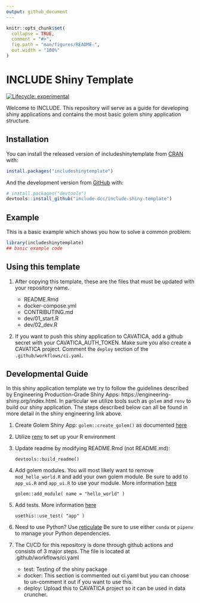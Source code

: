 ```yaml
---
output: github_document
---
```


<!-- README.md is generated from README.Rmd. Please edit that file -->

```r
knitr::opts_chunk$set(
  collapse = TRUE,
  comment = "#>",
  fig.path = "man/figures/README-",
  out.width = "100%"
)
```

# INCLUDE Shiny Template

<!-- badges: start -->
[![Lifecycle: experimental](https://img.shields.io/badge/lifecycle-experimental-orange.svg)](https://www.tidyverse.org/lifecycle/#experimental)
<!-- badges: end -->

Welcome to INCLUDE. This repository will serve as a guide for developing
shiny applications and contains the most basic golem shiny application
structure.

## Installation

You can install the released version of includeshinytemplate from [CRAN](https://CRAN.R-project.org) with:

``` r
install.packages("includeshinytemplate")
```

And the development version from [GitHub](https://github.com/) with:

``` r
# install.packages("devtools")
devtools::install_github("include-dcc/include-shiny-template")
```
## Example

This is a basic example which shows you how to solve a common problem:

```r
library(includeshinytemplate)
## basic example code
```


## Using this template

1. After copying this template, these are the files that must be updated with your repository name.

    - README.Rmd
    - docker-compose.yml
    - CONTRIBUTING.md
    - dev/01_start.R
    - dev/02_dev.R
1. If you want to push this shiny application to CAVATICA, add a github secret with your CAVATICA_AUTH_TOKEN. Make sure you also create a CAVATICA project. Comment the `deploy` section of the `.github/workflows/ci.yaml`.


## Developmental Guide

In this shiny application template we try to follow the guidelines described by Engineering Production-Grade Shiny Apps: https://engineering-shiny.org/index.html.  In particular we utilize tools such as `golem` and `renv` to build our shiny application.  The steps described below can all be found in more detail in  the shiny engineering link above.

1. Create Golem Shiny App: `golem::create_golem()` as documented [here](https://engineering-shiny.org/setting-up-for-success.html#create-a-golem)
1. Utilize [renv](https://engineering-shiny.org/build-yourself-safety-net.html#renv) to set up your R environment
1. Update readme by modifying README.Rmd (not README.md):

    ```
    devtools::build_readme()
    ```

1. Add golem modules. You will most likely want to remove `mod_hello_world.R` and add your own golem module. Be sure to add to `app_ui.R` and `app_ui.R` to use your module. More information [here](https://engineering-shiny.org/build-app-golem.html#submodules-and-utility-functions)

    ```
    golem::add_module( name = "hello_world" )
    ```

1. Add tests. More information [here](https://engineering-shiny.org/build-app-golem.html#add-tests)

    ```
    usethis::use_test( "app" )
    ```

1.  Need to use Python?  Use [reticulate](https://rstudio.github.io/reticulate/)  Be sure to use either `conda` or `pipenv` to manage your Python dependencies.
1. The CI/CD for this repository is done through github actions and consists of 3 major steps.  The file is located at .github/workflows/ci.yaml
    * test: Testing of the shiny package
    * docker: This section is commented out ci.yaml but you can choose to un-comment it out if you want to use this.
    * deploy: Upload this to CAVATICA project so it can be used in data cruncher.
